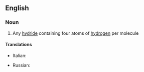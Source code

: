 ==English==

===Noun===
{{en-noun}}

# {{label|en|inorganic chemistry}} Any [[hydride]] containing four atoms of [[hydrogen]] per molecule

====Translations====
{{trans-top|tetrahydride}}
* Italian: {{t|it|tetraidruro|m}}
{{trans-mid}}
* Russian: {{t|ru|тетрагидри́д|m}}
{{trans-bottom}}